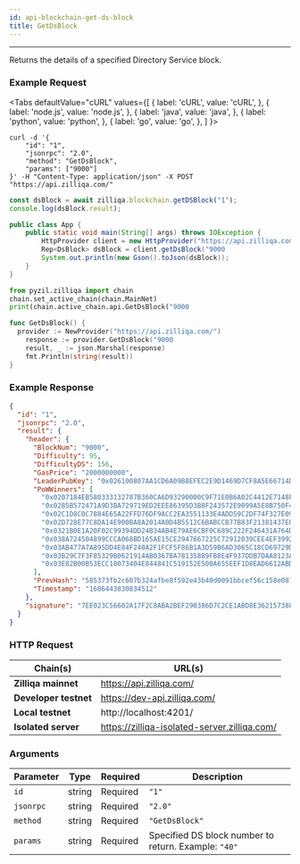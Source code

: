 ```yaml
---
id: api-blockchain-get-ds-block
title: GetDsBlock
---
```


---

Returns the details of a specified Directory Service block.

### Example Request


<Tabs
  defaultValue="cURL"
  values={[
    { label: 'cURL', value: 'cURL', },
    { label: 'node.js', value: 'node.js', },
    { label: 'java', value: 'java', },
    { label: 'python', value: 'python', },
    { label: 'go', value: 'go', },
  ]
}>

<TabItem value="cURL">

```shell
curl -d '{
    "id": "1",
    "jsonrpc": "2.0",
    "method": "GetDsBlock",
    "params": ["9000"]
}' -H "Content-Type: application/json" -X POST "https://api.zilliqa.com/"
```

</TabItem>
<TabItem value="node.js">

```js
const dsBlock = await zilliqa.blockchain.getDSBlock("1");
console.log(dsBlock.result);
```

</TabItem>
<TabItem value="java">

```java
public class App {
    public static void main(String[] args) throws IOException {
        HttpProvider client = new HttpProvider("https://api.zilliqa.com/");
        Rep<DsBlock> dsBlock = client.getDsBlock("9000
        System.out.println(new Gson().toJson(dsBlock));
    }
}
```

</TabItem>
<TabItem value="python">

```python
from pyzil.zilliqa import chain
chain.set_active_chain(chain.MainNet)
print(chain.active_chain.api.GetDsBlock("9000
```

</TabItem>

<TabItem value="go">

```go
func GetDsBlock() {
  provider := NewProvider("https://api.zilliqa.com/")
	response := provider.GetDsBlock("9000
	result, _ := json.Marshal(response)
	fmt.Println(string(result))
}
```

</TabItem>
</Tabs>

### Example Response

```json
{
  "id": "1",
  "jsonrpc": "2.0",
  "result": {
    "header": {
      "BlockNum": "9000",
      "Difficulty": 95,
      "DifficultyDS": 156,
      "GasPrice": "2000000000",
      "LeaderPubKey": "0x026100807AA1CD6A09B8EFEC2E9D1469D7CF8A5E66714D6CADE3798585514CBD82",
      "PoWWinners": [
        "0x0207184EB580333132787B360CA6D93290000C9F71E0B6A02C4412E7148FB1AF81",
        "0x0285B572471A9D3BA729719ED2EEE86395D3B8F243572E9099A5E8B750F46092A7",
        "0x02C1D8C0C7884E65A22FFD76DF9ACC2EA3551133E4ADD59C2DF74F327E09F709FF",
        "0x02D728E77C8DA14E900BA8A2014A0D4B5512C6BABCCB77B83F21381437E0038F44",
        "0x0321B0E1A20F02C99394DD24B34AB4E79AE6CBF0C689C222F246431A764D6B59DB",
        "0x038A724504899CCCA068BD165AE15CE2947667225C72912039CEE4EF3992334843",
        "0x03AB477A7A895DD4E84F240A2F1FCF5F86B1A3D59B6AD3065C18CD69729D089959",
        "0x03B29C7F3F85329B0621914AB0367BA78135889FB8E4F937DDB7DAA8123AD4DF3C",
        "0x03E82B00B53ECC10073404E844841C519152E500A655EEF1D8EAD6612ABDF5B552"
      ],
      "PrevHash": "585373fb2c607b324afbe8f592e43b40d0091bbcef56c158e0879ced69648c8e",
      "Timestamp": "1606443830834512"
    },
    "signature": "7EE023C56602A17F2C8ABA2BEF290386D7C2CE1ABD8E3621573802FA67B243DE60B3EBEE5C4CCFDB697C80127B99CB384DAFEB44F70CD7569F2816DB950877BB"
  }
}
```

### HTTP Request

| Chain(s)              | URL(s)                                       |
| --------------------- | -------------------------------------------- |
| **Zilliqa mainnet**   | https://api.zilliqa.com/                     |
| **Developer testnet** | https://dev-api.zilliqa.com/                 |
| **Local testnet**     | http://localhost:4201/                       |
| **Isolated server**   | https://zilliqa-isolated-server.zilliqa.com/ |

### Arguments

| Parameter | Type   | Required | Description                                          |
| --------- | ------ | -------- | ---------------------------------------------------- |
| `id`      | string | Required | `"1"`                                                |
| `jsonrpc` | string | Required | `"2.0"`                                              |
| `method`  | string | Required | `"GetDsBlock"`                                       |
| `params`  | string | Required | Specified DS block number to return. Example: `"40"` |

